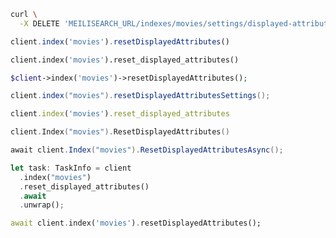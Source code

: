 <CodeGroup>

```bash cURL
curl \
  -X DELETE 'MEILISEARCH_URL/indexes/movies/settings/displayed-attributes'
```

```javascript JS
client.index('movies').resetDisplayedAttributes()
```

```python Python
client.index('movies').reset_displayed_attributes()
```

```php PHP
$client->index('movies')->resetDisplayedAttributes();
```

```java Java
client.index("movies").resetDisplayedAttributesSettings();
```

```ruby Ruby
client.index('movies').reset_displayed_attributes
```

```go Go
client.Index("movies").ResetDisplayedAttributes()
```

```csharp C#
await client.Index("movies").ResetDisplayedAttributesAsync();
```

```rust Rust
let task: TaskInfo = client
  .index("movies")
  .reset_displayed_attributes()
  .await
  .unwrap();
```

```dart Dart
await client.index('movies').resetDisplayedAttributes();
```
</CodeGroup>